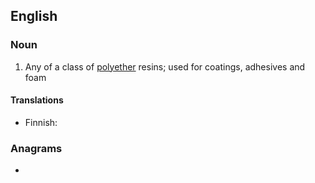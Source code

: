 ==English==

===Noun===
{{wikipedia|epoxy}}
{{en-noun}}

# Any of a class of [[polyether]] resins; used for coatings, adhesives and foam

====Translations====
{{trans-top|polyether resin}}
* Finnish: {{t|fi|epoksihartsi}}
{{trans-mid}}
{{trans-bottom}}

===Anagrams===
* {{anagrams|en|perionyxes}}